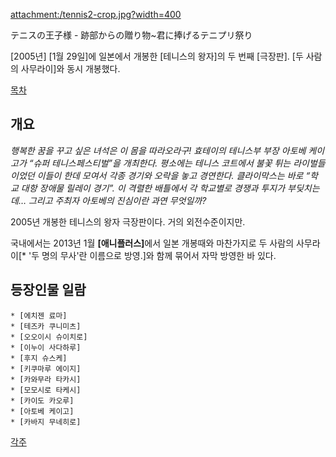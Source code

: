 attachment:/tennis2-crop.jpg?width=400

テニスの王子様 - 跡部からの贈り物~君に捧げるテニプリ祭り

[2005년] [1월 29일]에 일본에서 개봉한 [테니스의 왕자]의 두 번째 [극장판]. [두 사람의 사무라이]와 동시 개봉했다.

[[목차]]

== 개요 ==
''행복한 꿈을 꾸고 싶은 녀석은 이 몸을 따라오라구!''
''효테이의 테니스부 부장 아토베 케이고가 “슈퍼 테니스페스티벌”을 개최한다. 평소에는 테니스 코트에서 불꽃 튀는 라이벌들이었던 이들이 한데 모여서 각종 경기와 오락을 놓고 경연한다. 클라이막스는 바로 “학교 대항 장애물 릴레이 경기”. 이 격렬한 배틀에서 각 학교별로 경쟁과 투지가 부딪치는데… 그리고 주최자 아토베의 진심이란 과연 무엇일까?''

2005년 개봉한 테니스의 왕자 극장판이다. 거의 외전수준이지만.

국내에서는 2013년 1월 '''[애니플러스]'''에서 일본 개봉때와 마찬가지로 두 사람의 사무라이[* '두 명의 무사'란 이름으로 방영.]와 함께 묶어서 자막 방영한 바 있다.

== 등장인물 일람 ==
 * [에치젠 료마]
 * [테즈카 쿠니미츠]
 * [오오이시 슈이치로]
 * [이누이 사다하루]
 * [후지 슈스케]
 * [키쿠마루 에이지]
 * [카와무라 타카시]
 * [모모시로 타케시]
 * [카이도 카오루]
 * [아토베 케이고]
 * [카바지 무네히로]

[[각주]]
